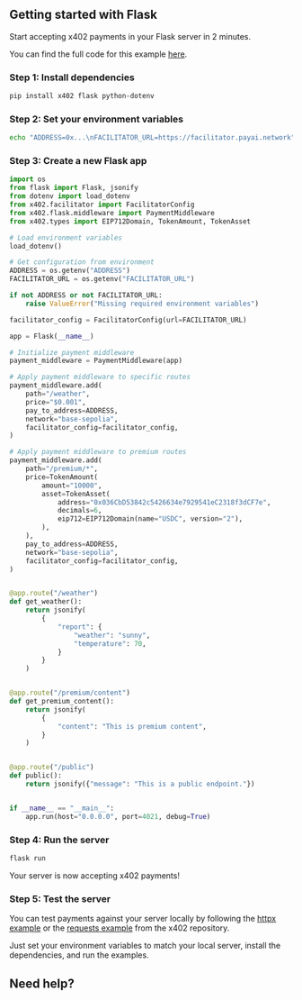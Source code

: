 
## Getting started with Flask

Start accepting x402 payments in your Flask server in 2 minutes.

<Note>You can find the full code for this example [here](https://github.com/coinbase/x402/tree/main/examples/python/servers/flask).</Note>

### Step 1: Install dependencies

```bash
pip install x402 flask python-dotenv
```

### Step 2: Set your environment variables

```bash
echo "ADDRESS=0x...\nFACILITATOR_URL=https://facilitator.payai.network" > .env
```

### Step 3: Create a new Flask app

```python main.py lines icon="python"
import os
from flask import Flask, jsonify
from dotenv import load_dotenv
from x402.facilitator import FacilitatorConfig
from x402.flask.middleware import PaymentMiddleware
from x402.types import EIP712Domain, TokenAmount, TokenAsset

# Load environment variables
load_dotenv()

# Get configuration from environment
ADDRESS = os.getenv("ADDRESS")
FACILITATOR_URL = os.getenv("FACILITATOR_URL")

if not ADDRESS or not FACILITATOR_URL:
    raise ValueError("Missing required environment variables")

facilitator_config = FacilitatorConfig(url=FACILITATOR_URL)

app = Flask(__name__)

# Initialize payment middleware
payment_middleware = PaymentMiddleware(app)

# Apply payment middleware to specific routes
payment_middleware.add(
    path="/weather",
    price="$0.001",
    pay_to_address=ADDRESS,
    network="base-sepolia",
    facilitator_config=facilitator_config,
)

# Apply payment middleware to premium routes
payment_middleware.add(
    path="/premium/*",
    price=TokenAmount(
        amount="10000",
        asset=TokenAsset(
            address="0x036CbD53842c5426634e7929541eC2318f3dCF7e",
            decimals=6,
            eip712=EIP712Domain(name="USDC", version="2"),
        ),
    ),
    pay_to_address=ADDRESS,
    network="base-sepolia",
    facilitator_config=facilitator_config,
)


@app.route("/weather")
def get_weather():
    return jsonify(
        {
            "report": {
                "weather": "sunny",
                "temperature": 70,
            }
        }
    )


@app.route("/premium/content")
def get_premium_content():
    return jsonify(
        {
            "content": "This is premium content",
        }
    )


@app.route("/public")
def public():
    return jsonify({"message": "This is a public endpoint."})


if __name__ == "__main__":
    app.run(host="0.0.0.0", port=4021, debug=True)
```

### Step 4: Run the server

```bash
flask run
```

<Check>
  Your server is now accepting x402 payments!
</Check>

### Step 5: Test the server

You can test payments against your server locally by following the [httpx example](https://github.com/coinbase/x402/tree/main/examples/python/clients/httpx) or the [requests example](https://github.com/coinbase/x402/tree/main/examples/python/clients/requests) from the x402 repository.  

Just set your environment variables to match your local server, install the dependencies, and run the examples.

## Need help?

<DiscordHelpCard />
